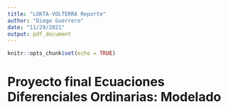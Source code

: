```yaml
---
title: "LOKTA-VOLTERRA Reporte"
author: "Diego Guerrero"
date: "11/29/2021"
output: pdf_document
---
```


```r
knitr::opts_chunk$set(echo = TRUE)
```

# Proyecto final Ecuaciones Diferenciales Ordinarias: Modelado 
